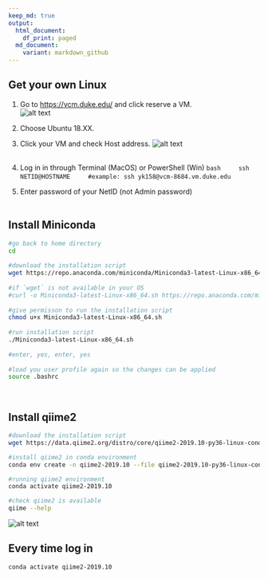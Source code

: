 ```yaml
---
keep_md: true
output:
  html_document:
    df_print: paged
  md_document:
    variant: markdown_github
---
```

## Get your own Linux
1. Go to [https://vcm.duke.edu/](https://vcm.duke.edu/) and click reserve a VM.  
![alt text](./snapshots/DukeVM.png)
1. Choose Ubuntu 18.XX.
1. Click your VM and check Host address.
![alt text](./snapshots/VMhost.png)
\
\ 

1. Log in in through Terminal (MacOS) or PowerShell (Win)
    ```bash
    ssh NETID@HOSTNAME
    #example: ssh yk158@vcm-8684.vm.duke.edu
    ```
\ 
1. Enter password of your NetID (not Admin password)
\
\ 

## Install Miniconda

```bash
#go back to home directory
cd
    
#download the installation script 
wget https://repo.anaconda.com/miniconda/Miniconda3-latest-Linux-x86_64.sh
    
#if `wget` is not available in your OS
#curl -o Miniconda3-latest-Linux-x86_64.sh https://repo.anaconda.com/miniconda/Miniconda3-latest-Linux-x86_64.sh
    
#give permisson to run the installation script
chmod u+x Miniconda3-latest-Linux-x86_64.sh
    
#run installation script
./Miniconda3-latest-Linux-x86_64.sh
    
#enter, yes, enter, yes
    
#load you user profile again so the changes can be applied
source .bashrc
```
\ 

## Install qiime2
```bash
#download the installation script
wget https://data.qiime2.org/distro/core/qiime2-2019.10-py36-linux-conda.yml

#install qiime2 in conda environment
conda env create -n qiime2-2019.10 --file qiime2-2019.10-py36-linux-conda.yml #take ~5 minutes

#running qiime2 environment
conda activate qiime2-2019.10

#check qiime2 is available
qiime --help
```

![alt text](./snapshots/qiime_help.png)
\ 

## Every time log in
```bash
conda activate qiime2-2019.10
```